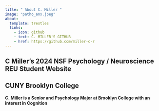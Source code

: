 ```yaml
---
title: " About C. Miller " 
image: "patho_anx.jpeg"
about:
  template: trestles
  links:
    - icon: github
    - text: C. MILLER'S GITHUB
    - href: https://github.com/miller-c-r
---
```


## C Miller's 2024 NSF Psychology / Neuroscience REU Student Website

## CUNY Brooklyn College

#### C. Miller is a Senior and Psychology Major at Brooklyn College with an interest in Cognition
